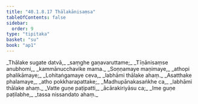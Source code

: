 ```yaml
---
title: "40.1.8.17 Thālakānisaṃsa"
tableOfContents: false
sidebar:
  order: 9
type: "tipitaka"
basket: "su"
book: "ap1"
---
```



<DynamicBreadcrumb />

<Division number="136" book="ap1">

<Paragraph number="4433" type="verses" book="ap1">
_Thālake sugate datvā,_  
_saṃghe gaṇavaruttame;_  
_Tīṇānisaṃse anubhomi,_  
_kammānucchavike mama._  

</Paragraph>

</Division>
<Division number="137" book="ap1">

<Paragraph number="4434" type="verses" book="ap1">
_Soṇṇamaye maṇimaye,_  
_athopi phalikāmaye;_  
_Lohitaṅgamaye ceva,_  
_labhāmi thālake ahaṃ._  

</Paragraph>

</Division>
<Division number="138" book="ap1">

<Paragraph number="4435" type="verses" book="ap1">
_Asatthake phalamaye,_  
_atho pokkharapattake;_  
_Madhupānakasaṅkhe ca,_  
_labhāmi thālake ahaṃ._  

</Paragraph>

</Division>
<Division number="139" book="ap1">

<Paragraph number="4436" type="verses" book="ap1">
_Vatte guṇe paṭipatti,_  
_ācārakiriyāsu ca;_  
_Ime guṇe paṭilabhe,_  
_tassa nissandato ahaṃ._
</Paragraph>
</Division>